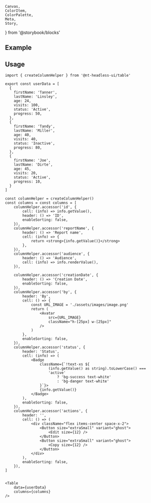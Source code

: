     Canvas,
    ColorItem,
    ColorPalette,
    Meta,
    Story,
} from '@storybook/blocks'


<Meta title="Components/Table" />

## Example

<Table data={userData} columns={columns} />

## Usage

```tsx
import { createColumnHelper } from '@nt-headless-ui/table'

export const userData = [
  {
    firstName: 'Tanner',
    lastName: 'Linsley',
    age: 24,
    visits: 100,
    status: 'Active',
    progress: 50,
  },
  {
    firstName: 'Tandy',
    lastName: 'Miller',
    age: 40,
    visits: 40,
    status: 'Inactive',
    progress: 80,
  },
  {
    firstName: 'Joe',
    lastName: 'Dirte',
    age: 45,
    visits: 20,
    status: 'Active',
    progress: 10,
  }
]

const columnHelper = createColumnHelper()
const columns = const columns = [
    columnHelper.accessor('id', {
        cell: (info) => info.getValue(),
        header: () => 'ID',
        enableSorting: false,
    }),
    columnHelper.accessor('reportName', {
        header: () => 'Report name',
        cell: (info) => {
            return <strong>{info.getValue()}</strong>
        },
    }),
    columnHelper.accessor('audience', {
        header: () => 'Audience',
        cell: (info) => info.renderValue(),
    }),

    columnHelper.accessor('creationDate', {
        header: () => 'Creation Date',
        enableSorting: false,
    }),
    columnHelper.accessor('by', {
        header: 'By',
        cell: () => {
            const URL_IMAGE = './assets/images/image.png'
            return (
                <Avatar
                    src={URL_IMAGE}
                    className="h-[25px] w-[25px]"
                />
            )
        },
        enableSorting: false,
    }),
    columnHelper.accessor('status', {
        header: 'Status',
        cell: (info) => (
            <Badge
                className={`!text-xs ${
                    (info.getValue() as string).toLowerCase() ===
                    'active'
                        ? 'bg-success text-white'
                        : 'bg-danger text-white'
                }`}>
                {info.getValue()}
            </Badge>
        ),
        enableSorting: false,
    }),
    columnHelper.accessor('actions', {
        header: '',
        cell: () => (
            <div className="flex items-center space-x-2">
                <Button size="extraSmall" variant="ghost">
                    <Edit size={12} />
                </Button>
                <Button size="extraSmall" variant="ghost">
                    <Copy size={12} />
                </Button>
            </div>
        ),
        enableSorting: false,
    }),
]


<Table
    data={userData}
    columns={columns}
/>

```
